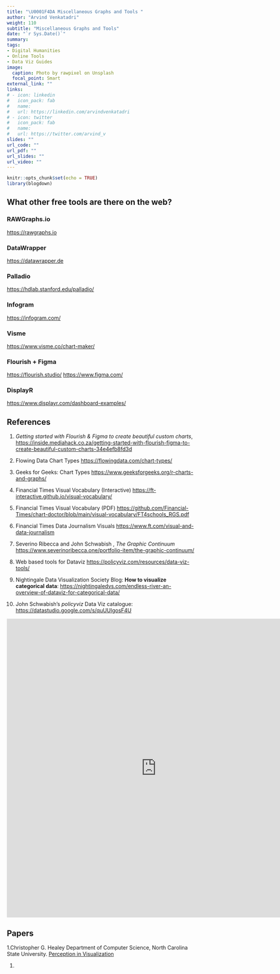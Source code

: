 ```yaml
---
title: "\U0001F4DA Miscellaneous Graphs and Tools "
author: "Arvind Venkatadri"
weight: 110
subtitle: "Miscellaneous Graphs and Tools"
date: "`r Sys.Date()`"
summary: 
tags:
- Digital Humanities
- Online Tools
- Data Viz Guides
image:
  caption: Photo by rawpixel on Unsplash
  focal_point: Smart
external_link: ""
links:
# - icon: linkedin
#   icon_pack: fab
#   name: 
#   url: https://linkedin.com/arvindvenkatadri
# - icon: twitter
#   icon_pack: fab
#   name: 
#   url: https://twitter.com/arvind_v
slides: ""
url_code: ""
url_pdf: ""
url_slides: ""
url_video: ""
---
```


```r
knitr::opts_chunk$set(echo = TRUE)
library(blogdown)

```

## What other free tools are there on the web?


### RAWGraphs.io
<https://rawgraphs.io>


### DataWrapper
<https://datawrapper.de>


### Palladio

<https://hdlab.stanford.edu/palladio/>


### Infogram
<https://infogram.com/>


### Visme
<https://www.visme.co/chart-maker/>


### Flourish + Figma 
<https://flourish.studio/>
<https://www.figma.com/>


### DisplayR
<https://www.displayr.com/dashboard-examples/>

###



## References

1. *Getting started with Flourish & Figma to create beautiful custom charts*, 
<https://inside.mediahack.co.za/getting-started-with-flourish-figma-to-create-beautiful-custom-charts-34e4efb8fd3d> 

1. Flowing Data Chart Types <https://flowingdata.com/chart-types/>  

1. Geeks for Geeks: Chart Types
<https://www.geeksforgeeks.org/r-charts-and-graphs/>  

1. Financial Times Visual Vocabulary (Interactive)
<https://ft-interactive.github.io/visual-vocabulary/>  

1. Financial Times Visual Vocabulary (PDF)
<https://github.com/Financial-Times/chart-doctor/blob/main/visual-vocabulary/FT4schools_RGS.pdf>  

1. Financial Times Data Journalism Visuals
<https://www.ft.com/visual-and-data-journalism>

1. Severino Ribecca and John Schwabish , *The Graphic Continuum*
<https://www.severinoribecca.one/portfolio-item/the-graphic-continuum/>

1. Web based tools for Dataviz
<https://policyviz.com/resources/data-viz-tools/>  

1. Nightingale Data Visualization Society Blog: **How to visualize categorical data**:
<https://nightingaledvs.com/endless-river-an-overview-of-dataviz-for-categorical-data/>  

1. John Schwabish's *policyviz* Data Viz catalogue:
<https://datastudio.google.com/s/quUUlgosF4U> 

<iframe width="800" height="800" src="https://datastudio.google.com/embed/reporting/eb2fea55-8eeb-440f-9c56-e8278266a368/page/vZWQB" frameborder="0" style="border:0" allowfullscreen></iframe>  



## Papers

1.Christopher G. Healey
Department of Computer Science, North Carolina State University. [Perception in Visualization](https://www.csc2.ncsu.edu/faculty/healey/PP/index.html)  

1. 



